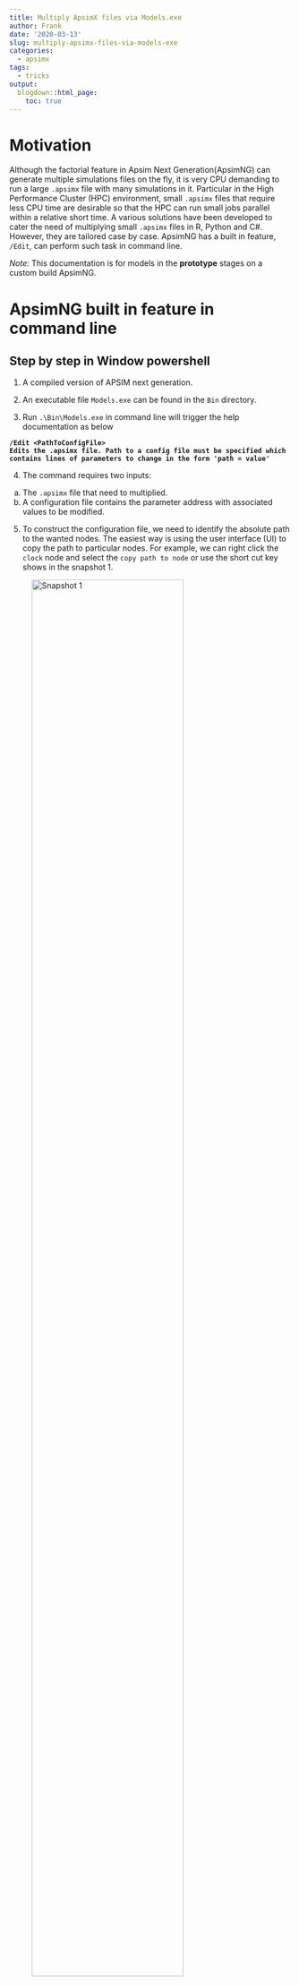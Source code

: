 ```yaml
---
title: Multiply ApsimX files via Models.exe
author: Frank
date: '2020-03-13'
slug: multiply-apsimx-files-via-models-exe
categories:
  - apsimx
tags:
  - tricks
output:
  blogdown::html_page:
    toc: true
---
```



# Motivation

Although the factorial feature in Apsim Next Generation(ApsimNG) can generate multiple simulations files on the fly, it is very CPU demanding to run a large `.apsimx` file with many simulations in it. Particular in the High Performance Cluster (HPC) environment, small `.apsimx` files that require less CPU time are desirable so that the HPC can run small jobs parallel within a relative short time. A various solutions have been developed to cater the need of multiplying small `.apsimx` files in R, Python and C#. However, they are tailored case by case. ApsimNG has a built in feature, `/Edit`, can perform such task in command line. 

_Note:_ This documentation is for models in the **prototype** stages on a custom build ApsimNG.  

# ApsimNG built in feature in command line 

## Step by step in Window powershell

1. A compiled version of APSIM next generation.   

2. An executable file `Models.exe` can be found in the `Bin` directory.  

3. Run `.\Bin\Models.exe` in command line will trigger the help documentation as below   

  **`/Edit <PathToConfigFile>`**  
  **`Edits the .apsimx file. Path to a config file must be specified which contains lines of parameters to change in the form 'path = value'`**
  
4. The command requires two inputs:  

  a. The `.apsimx` file that need to multiplied. 
  b. A configuration file contains the parameter address with associated values to be modified.   
  
5. To construct the configuration file, we need to identify the absolute path to the wanted nodes. The easiest way is using the user interface (UI) to copy the path to particular nodes. For example, we can right click the `clock` node and select the `copy path to node` or use the short cut key shows in the snapshot 1. 

![Snapshot 1](/post/2020-03-13-multiply-apsimx-files-via-models-exe_files/copynode.PNG){width=80% height=80%}  


6. We can paste the path to a plain text file. To change specific parameter values, we still need to define the name of the parameter. For instance, we need to use `.Start` to instruct the absolute path address for modifying the clock start date. The updated values can be placed after the equal sign with the same format in the `.apsimx` file. See an example of formatting the configuration file. `Notepad++` is recommended for Windows user to search the exact key - value pair to track the target parameters. Please be aware that no quotation is needed.

``` Get-Content .\config20200312.txt```
```
.Simulations.New Zealand.Iversen_12.Simulation3.clock.Start = 1970-02-03T00:00:00
.Simulations.New Zealand.Iversen_12.Simulation3.clock.End = 1980-02-03T00:00:00
.Simulations.New Zealand.Iversen_12.Simulation3.paddock.Soil.Physical.LucerneSoil.KL = 1,2,3,4,5,6,7,8,9,0
.Simulations.Replacements.Lucerne.Leaf.Photosynthesis.FW.XYPairs.X = 2,3,4,5
.Simulations.New Zealand.Iversen_12.Simulation3.Weather.FileName = C:\Data\01raw-data\ClimateAndObserved\lincoln.met
```

7. Command below can trigger the editing on a test `.aspimx` file. Please be aware of the working directory for deciding the absolute and relative paths.

```
 C:\ApsimX\Bin\Models.exe .\test.apsimx /Edit .\config20200312.txt
```

8. Run the test `.apsimx` file to make sure the expected modification has happened. 

```
 C:\ApsimX\Bin\Models.exe .\test.apsimx 
```

More discussion about this feature can be find in this [github issue](https://github.com/APSIMInitiative/ApsimX/issues/4905)

9. To optimise the power of `/Edit`. We believe that multiple configuration files can be automatically generated by additional tools such as R, Python and C#. A simple for loop can be written to iterate over all configuration files and output corresponding modified `.apsimx` files. A automated workflow will be discussed. 


## Linux 

Coming 



# Other solutions for multiplying `.apsimx` files 

Except C#, the R and Python solutions requires specific tweaks to suit for different purposes. Will briefly describe how these solutions works in this section. In general, the logic in all solutions are the same as the build in `/Edit` feature, which is searching and updating. Sepecifically, customised functions are developed to perform searching the path of wanted nodes and replacing the value in those nodes by new values. 

## R solution 

Coming soon

## Python solution 


Coming soon

## C# solution 

Coming soon